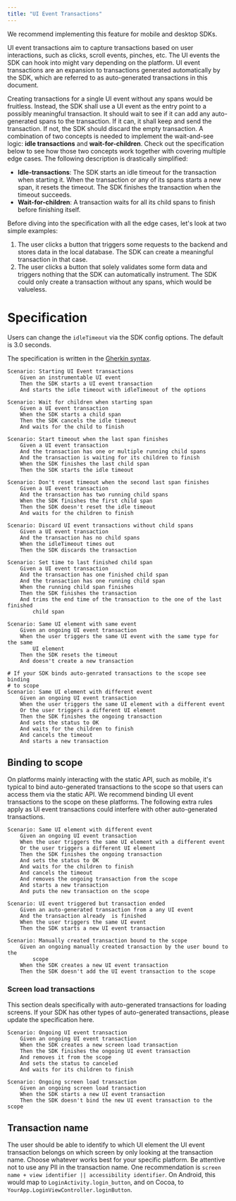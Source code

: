 ```yaml
---
title: "UI Event Transactions"
---
```


We recommend implementing this feature for mobile and desktop SDKs.

UI event transactions aim to capture transactions based on user interactions, such as clicks,
scroll events, pinches, etc. The UI events the SDK can hook into might vary depending on the
platform. UI event transactions are an expansion to transactions generated automatically by
the SDK, which are referred to as auto-generated transactions in this document. 

Creating transactions for a single UI event without any spans would be fruitless. Instead, the
SDK shall use a UI event as the entry point to a possibly meaningful transaction. It should
wait to see if it can add any auto-generated spans to the transaction. If it can, it shall keep
and send the transaction. If not, the SDK should discard the empty transaction. A combination of
two concepts is needed to implement the wait-and-see logic: __idle transactions__ and
__wait-for-children__. Check out the specification below to see how those two concepts work
together with covering multiple edge cases. The following description is drastically simplified:

* __Idle-transactions__: The SDK starts an idle timeout for the transaction when starting it.
When the transaction or any of its spans starts a new span, it resets the timeout. The SDK finishes
the transaction when the timeout succeeds.
* __Wait-for-children__: A transaction waits for all its child spans to finish before finishing itself.

Before diving into the specification with all the edge cases, let's look at two simple examples:

1. The user clicks a button that triggers some requests to the backend and stores data in the
local database. The SDK can create a meaningful transaction in that case.
2. The user clicks a button that solely validates some form data and triggers nothing that the
SDK can automatically instrument. The SDK could only create a transaction without any spans, which would
be valueless.

# Specification

Users can change the `idleTimeout` via the SDK config options. The default is 3.0 seconds. 

The specification is written in the [Gherkin syntax](https://cucumber.io/docs/gherkin/reference/).

```Gherkin
Scenario: Starting UI Event transactions
    Given an instrumentable UI event
    Then the SDK starts a UI event transaction 
    And starts the idle timeout with idleTimeout of the options

Scenario: Wait for children when starting span
    Given a UI event transaction
    When the SDK starts a child span
    Then the SDK cancels the idle timeout
    And waits for the child to finish

Scenario: Start timeout when the last span finishes
    Given a UI event transaction
    And the transaction has one or multiple running child spans
    And the transaction is waiting for its children to finish
    When the SDK finishes the last child span
    Then the SDK starts the idle timeout

Scenario: Don't reset timeout when the second last span finishes
    Given a UI event transaction
    And the transaction has two running child spans
    When the SDK finishes the first child span
    Then the SDK doesn't reset the idle timeout
    And waits for the children to finish

Scenario: Discard UI event transactions without child spans
    Given a UI event transaction
    And the transaction has no child spans
    When the idleTimeout times out
    Then the SDK discards the transaction 

Scenario: Set time to last finished child span
    Given a UI event transaction
    And the transaction has one finished child span
    And the transaction has one running child span
    When the running child span finishes
    Then the SDK finishes the transaction
    And trims the end time of the transaction to the one of the last finished
        child span

Scenario: Same UI element with same event
    Given an ongoing UI event transaction
    When the user triggers the same UI event with the same type for the same
        UI element
    Then the SDK resets the timeout
    And doesn't create a new transaction

# If your SDK binds auto-genrated transactions to the scope see binding
# to scope
Scenario: Same UI element with different event
    Given an ongoing UI event transaction
    When the user triggers the same UI element with a different event
    Or the user triggers a different UI element
    Then the SDK finishes the ongoing transaction
    And sets the status to OK
    And waits for the children to finish
    And cancels the timeout
    And starts a new transaction
```

## Binding to scope

On platforms mainly interacting with the static API, such as mobile, it's typical to bind auto-generated
transactions to the scope so that users can access them via the static API. We recommend binding UI event
transactions to the scope on these platforms. The following extra rules apply as UI event transactions
could interfere with other auto-generated transactions.

```Gherkin
Scenario: Same UI element with different event
    Given an ongoing UI event transaction
    When the user triggers the same UI element with a different event
    Or the user triggers a different UI element
    Then the SDK finishes the ongoing transaction
    And sets the status to OK
    And waits for the children to finish
    And cancels the timeout
    And removes the ongoing transaction from the scope
    And starts a new transaction
    And puts the new transaction on the scope

Scenario: UI event triggered but transaction ended
    Given an auto-generated transaction from a any UI event
    And the transaction already  is finished
    When the user triggers the same UI event
    Then the SDK starts a new UI event transaction

Scenario: Manually created transaction bound to the scope
    Given an ongoing manually created transaction by the user bound to the
        scope
    When the SDK creates a new UI event transaction
    Then the SDK doesn't add the UI event transaction to the scope 
```


### Screen load transactions

This section deals specifically with auto-generated transactions for loading screens. If your SDK has
other types of auto-generated transactions, please update the specification here.

```Gherkin
Scenario: Ongoing UI event transaction
    Given an ongoing UI event transaction
    When the SDK creates a new screen load transaction
    Then the SDK finishes the ongoing UI event transaction
    And removes it from the scope
    And sets the status to canceled
    And waits for its children to finish

Scenario: Ongoing screen load transaction
    Given an ongoing screen load transaction
    When the SDK starts a new UI event transaction
    Then the SDK doesn't bind the new UI event transaction to the scope
```

## Transaction name

The user should be able to identify to which UI element the UI event transaction belongs on which screen
by only looking at the transaction name. Choose whatever works best for your specific platform. Be
attentive not to use any PII in the transaction name. One recommendation is 
`screen name + view identifier || accessibility identifier`. On Android, this would map to
`LoginActivity.login_button`, and on Cocoa, to `YourApp.LoginViewController.loginButton`.
